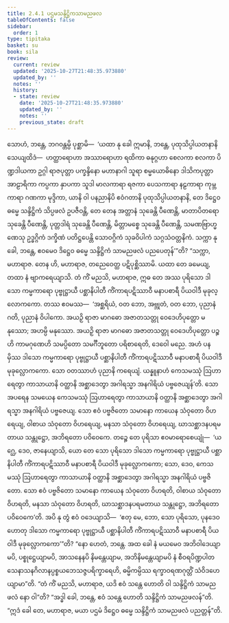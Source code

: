 ```yaml
---
title: 2.4.1 ပဌမသန္ဒိဋ္ဌိကသာမညဖလ
tableOfContents: false
sidebar:
  order: 1
type: tipitaka
basket: su
book: sila
review:
  current: review
  updated: '2025-10-27T21:48:35.973880'
  updated_by: ''
  notes: ''
  history:
  - state: review
    date: '2025-10-27T21:48:35.973880'
    updated_by: ''
    notes: ''
    previous_state: draft
---
```



<ReviewStatus review={frontmatter.review} showDetails={true} />

<HypothesisAnnotation frontmatter={frontmatter} />

<DynamicBreadcrumb />

<Division number="182" book="sila" e="ch" v="6" p="55">

<Paragraph number="261" book="sila">
သောဟံ, ဘန္တေ, ဘဂဝန္တမ္ပိ ပုစ္ဆာမိ—  ‘ယထာ နု ခေါ ဣမာနိ, ဘန္တေ, ပုထုသိပ္ပါယတနာနိ သေယျထိဒံ—  ဟတ္ထာရောဟာ အဿာရောဟာ ရထိကာ ဓနုဂ္ဂဟာ စေလကာ စလကာ ပိဏ္ဍဒါယကာ ဥဂ္ဂါ ရာဇပုတ္တာ ပက္ခန္ဒိနော မဟာနာဂါ သူရာ စမ္မယောဓိနော ဒါသိကပုတ္တာ အာဠာရိကာ ကပ္ပကာ နှာပကာ သူဒါ မာလကာရာ ရဇကာ ပေသကာရာ နဠကာရာ ကုမ္ဘကာရာ ဂဏကာ မုဒ္ဒိကာ, ယာနိ ဝါ ပနညာနိပိ ဧဝံဂတာနိ ပုထုသိပ္ပါယတနာနိ, တေ ဒိဋ္ဌေဝ ဓမ္မေ သန္ဒိဋ္ဌိကံ သိပ္ပဖလံ ဥပဇီဝန္တိ, တေ တေန အတ္တာနံ သုခေန္တိ ပီဏေန္တိ, မာတာပိတရော သုခေန္တိ ပီဏေန္တိ, ပုတ္တဒါရံ သုခေန္တိ ပီဏေန္တိ, မိတ္တာမစ္စေ သုခေန္တိ ပီဏေန္တိ, သမဏဗြာဟ္မဏေသု ဥဒ္ဓဂ္ဂိကံ ဒက္ခိဏံ ပတိဋ္ဌပေန္တိ သောဝဂ္ဂိကံ သုခဝိပါကံ သဂ္ဂသံဝတ္တနိကံ. သက္ကာ နု ခေါ, ဘန္တေ, ဧဝမေဝ ဒိဋ္ဌေဝ ဓမ္မေ သန္ဒိဋ္ဌိကံ သာမညဖလံ ပညပေတုန်’”တိ?
</Paragraph>

</Division>
<Division number="183" book="sila" e="ch" v="6" p="56">

<Paragraph number="262" book="sila">
“သက္ကာ, မဟာရာဇ. တေန ဟိ, မဟာရာဇ, တညေဝေတ္ထ ပဋိပုစ္ဆိဿာမိ. ယထာ တေ ခမေယျ, တထာ နံ ဗျာကရေယျာသိ. တံ ကိံ မညသိ, မဟာရာဇ, ဣဓ တေ အဿ ပုရိသော ဒါသော ကမ္မကာရော ပုဗ္ဗုဋ္ဌာယီ ပစ္ဆာနိပါတီ ကိံကာရပဋိဿာဝီ မနာပစာရီ ပိယဝါဒီ မုခုလ္လောကကော. တဿ ဧဝမဿ—  ‘အစ္ဆရိယံ, ဝတ ဘော, အဗ္ဘုတံ, ဝတ ဘော, ပုညာနံ ဂတိ, ပုညာနံ ဝိပါကော. အယဉှိ ရာဇာ မာဂဓော အဇာတသတ္တု ဝေဒေဟိပုတ္တော မနုဿော; အဟမ္ပိ မနုဿော. အယဉှိ ရာဇာ မာဂဓော အဇာတသတ္တု ဝေဒေဟိပုတ္တော ပဉ္စဟိ ကာမဂုဏေဟိ သမပ္ပိတော သမင်္ဂီဘူတော ပရိစာရေတိ, ဒေဝေါ မညေ. အဟံ ပနမှိဿ ဒါသော ကမ္မကာရော ပုဗ္ဗုဋ္ဌာယီ ပစ္ဆာနိပါတီ ကိံကာရပဋိဿာဝီ မနာပစာရီ ပိယဝါဒီ မုခုလ္လောကကော. သော ဝတဿာဟံ ပုညာနိ ကရေယျံ. ယန္နူနာဟံ ကေသမဿုံ ဩဟာရေတွာ ကာသာယာနိ ဝတ္ထာနိ အစ္ဆာဒေတွာ အဂါရသ္မာ အနဂါရိယံ ပဗ္ဗဇေယျန်’တိ.
</Paragraph>

<Paragraph number="263" book="sila">
သော အပရေန သမယေန ကေသမဿုံ ဩဟာရေတွာ ကာသာယာနိ ဝတ္ထာနိ အစ္ဆာဒေတွာ အဂါရသ္မာ အနဂါရိယံ ပဗ္ဗဇေယျ. သော ဧဝံ ပဗ္ဗဇိတော သမာနော ကာယေန သံဝုတော ဝိဟရေယျ, ဝါစာယ သံဝုတော ဝိဟရေယျ, မနသာ သံဝုတော ဝိဟရေယျ, ဃာသစ္ဆာဒနပရမတာယ သန္တုဋ္ဌော, အဘိရတော ပဝိဝေကေ. တဉ္စေ တေ ပုရိသာ ဧဝမာရောစေယျုံ—  ‘ယဂ္ဃေ, ဒေဝ, ဇာနေယျာသိ, ယော တေ သော ပုရိသော ဒါသော ကမ္မကာရော ပုဗ္ဗုဋ္ဌာယီ ပစ္ဆာနိပါတီ ကိံကာရပဋိဿာဝီ မနာပစာရီ ပိယဝါဒီ မုခုလ္လောကကော; သော, ဒေဝ, ကေသမဿုံ ဩဟာရေတွာ ကာသာယာနိ ဝတ္ထာနိ အစ္ဆာဒေတွာ အဂါရသ္မာ အနဂါရိယံ ပဗ္ဗဇိတော. သော ဧဝံ ပဗ္ဗဇိတော သမာနော ကာယေန သံဝုတော ဝိဟရတိ, ဝါစာယ သံဝုတော ဝိဟရတိ, မနသာ သံဝုတော ဝိဟရတိ, ဃာသစ္ဆာဒနပရမတာယ သန္တုဋ္ဌော, အဘိရတော ပဝိဝေကေ’တိ. အပိ နု တွံ ဧဝံ ဝဒေယျာသိ—  ‘ဧတု မေ, ဘော, သော ပုရိသော, ပုနဒေဝ ဟောတု ဒါသော ကမ္မကာရော ပုဗ္ဗုဋ္ဌာယီ ပစ္ဆာနိပါတီ ကိံကာရပဋိဿာဝီ မနာပစာရီ ပိယဝါဒီ မုခုလ္လောကကော’”တိ?
</Paragraph>

</Division>
<Division number="184" book="sila" e="ch" v="6" p="57">

<Paragraph number="264" book="sila">
“နော ဟေတံ, ဘန္တေ. အထ ခေါ နံ မယမေဝ အဘိဝါဒေယျာမပိ, ပစ္စုဋ္ဌေယျာမပိ, အာသနေနပိ နိမန္တေယျာမ, အဘိနိမန္တေယျာမပိ နံ စီဝရပိဏ္ဍပါတသေနာသနဂိလာနပ္ပစ္စယဘေသဇ္ဇပရိက္ခာရေဟိ, ဓမ္မိကမ္ပိဿ ရက္ခာဝရဏဂုတ္တိံ သံဝိဒဟေယျာမာ”တိ.
</Paragraph>

</Division>
<Division number="185" book="sila" e="ch" v="6" p="57">

<Paragraph number="265" book="sila">
“တံ ကိံ မညသိ, မဟာရာဇ, ယဒိ ဧဝံ သန္တေ ဟောတိ ဝါ သန္ဒိဋ္ဌိကံ သာမညဖလံ နော ဝါ”တိ? “အဒ္ဓါ ခေါ, ဘန္တေ, ဧဝံ သန္တေ ဟောတိ သန္ဒိဋ္ဌိကံ သာမညဖလန်”တိ. “ဣဒံ ခေါ တေ, မဟာရာဇ, မယာ ပဌမံ ဒိဋ္ဌေဝ ဓမ္မေ သန္ဒိဋ္ဌိကံ သာမညဖလံ ပညတ္တန်”တိ.
</Paragraph>
</Division>